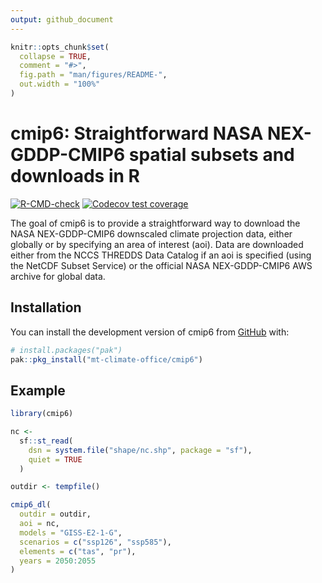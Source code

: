 ```yaml
---
output: github_document
---
```


<!-- README.md is generated from README.Rmd. Please edit that file -->

```r
knitr::opts_chunk$set(
  collapse = TRUE,
  comment = "#>",
  fig.path = "man/figures/README-",
  out.width = "100%"
)
```

# cmip6: Straightforward NASA NEX-GDDP-CMIP6 spatial subsets and downloads in R

<!-- badges: start -->
[![R-CMD-check](https://github.com/mt-climate-office/cmip6/actions/workflows/R-CMD-check.yaml/badge.svg)](https://github.com/mt-climate-office/cmip6/actions/workflows/R-CMD-check.yaml)
[![Codecov test coverage](https://codecov.io/gh/mt-climate-office/cmip6/branch/main/graph/badge.svg)](https://app.codecov.io/gh/mt-climate-office/cmip6?branch=main)
<!-- badges: end -->

The goal of cmip6 is to provide a straightforward way to download the NASA NEX-GDDP-CMIP6 downscaled climate projection data, either globally or by specifying an area of interest (aoi). Data are downloaded either from the NCCS THREDDS Data Catalog if an aoi is specified (using the NetCDF Subset Service) or the official NASA NEX-GDDP-CMIP6 AWS archive for global data.

## Installation

You can install the development version of cmip6 from [GitHub](https://github.com/) with:

``` r
# install.packages("pak")
pak::pkg_install("mt-climate-office/cmip6")
```

## Example
``` r
library(cmip6)

nc <- 
  sf::st_read(
    dsn = system.file("shape/nc.shp", package = "sf"),
    quiet = TRUE
  )

outdir <- tempfile()

cmip6_dl(
  outdir = outdir,
  aoi = nc,
  models = "GISS-E2-1-G",
  scenarios = c("ssp126", "ssp585"),
  elements = c("tas", "pr"),
  years = 2050:2055
)
```

